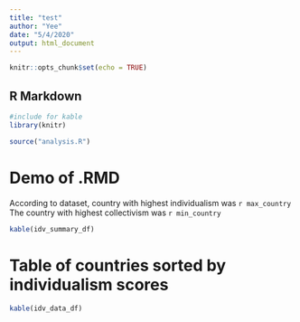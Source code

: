 ```yaml
---
title: "test"
author: "Yee"
date: "5/4/2020"
output: html_document
---
```


```r
knitr::opts_chunk$set(echo = TRUE)
```

## R Markdown

```r
#include for kable
library(knitr)

source("analysis.R")
```

# Demo of .RMD

According to dataset, country with highest individualism was `r max_country`
The country with highest collectivism was `r min_country`

```r
kable(idv_summary_df)
```
# Table of countries sorted by individualism scores

```r
kable(idv_data_df)
```

